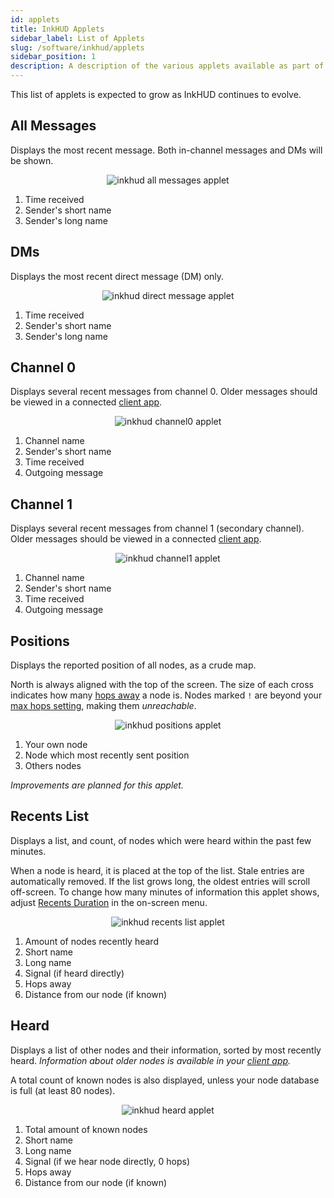 ```yaml
---
id: applets
title: InkHUD Applets
sidebar_label: List of Applets
slug: /software/inkhud/applets
sidebar_position: 1
description: A description of the various applets available as part of the InkHUD user interface.
---
```


This list of applets is expected to grow as InkHUD continues to evolve.

## All Messages

Displays the most recent message. Both in-channel messages and DMs will be shown.

<div align="center">
  <img
    src="/img/software/inkhud/applet-allmessages.png"
    alt="inkhud all messages applet"
    style={{margin: '0px'}}
  />
</div>

1. Time received
2. Sender's short name
3. Sender's long name

## DMs

Displays the most recent direct message (DM) only.

<div align="center">
  <img
    src="/img/software/inkhud/applet-dm.png"
    alt="inkhud direct message applet"
    style={{margin: '0px'}}
  />
</div>

1. Time received
2. Sender's short name
3. Sender's long name

## Channel 0

Displays several recent messages from channel 0. Older messages should be viewed in a connected [client app](/downloads/).  

<div align="center">
  <img
    src="/img/software/inkhud/applet-channel0.png"
    alt="inkhud channel0 applet"
    style={{margin: '0px'}}
  />
</div>

1. Channel name
2. Sender's short name
3. Time received
4. Outgoing message

## Channel 1

Displays several recent messages from channel 1 (secondary channel). Older messages should be viewed in a connected [client app](/downloads/).  

<div align="center">
  <img
    src="/img/software/inkhud/applet-channel1.png"
    alt="inkhud channel1 applet"
    style={{margin: '0px'}}
  />
</div>

1. Channel name
2. Sender's short name
3. Time received
4. Outgoing message

## Positions

Displays the reported position of all nodes, as a crude map.

North is always aligned with the top of the screen. The size of each cross indicates how many [hops away](/docs/overview#how-it-works) a node is. Nodes marked `!` are beyond your [max hops setting](/docs/configuration/radio/lora#max-hops), making them _unreachable_. 

<div align="center">
  <img
    src="/img/software/inkhud/applet-positions.png"
    alt="inkhud positions applet"
    style={{margin: '0px'}}
  />
</div>

1. Your own node
2. Node which most recently sent position
3. Others nodes

_Improvements are planned for this applet._

## Recents List

Displays a list, and count, of nodes which were heard within the past few minutes.

When a node is heard, it is placed at the top of the list. Stale entries are automatically removed. If the list grows long, the oldest entries will scroll off-screen. To change how many minutes of information this applet shows, adjust [Recents Duration](index.mdx#recents-duration) in the on-screen menu.

<div align="center">
  <img
    src="/img/software/inkhud/applet-recentslist.png"
    alt="inkhud recents list applet"
    style={{margin: '0px'}}
  />
</div>

1. Amount of nodes recently heard
2. Short name
3. Long name
4. Signal (if heard directly)
5. Hops away
6. Distance from our node (if known)

## Heard

Displays a list of other nodes and their information, sorted by most recently heard. _Information about older nodes is available in your [client app](/downloads/)._

A total count of known nodes is also displayed, unless your node database is full (at least 80 nodes). 

<div align="center">
  <img
    src="/img/software/inkhud/applet-heard.png"
    alt="inkhud heard applet"
    style={{margin: '0px'}}
  />
</div>

1. Total amount of known nodes
2. Short name
3. Long name
4. Signal (if we hear node directly, 0 hops)
5. Hops away
6. Distance from our node (if known)